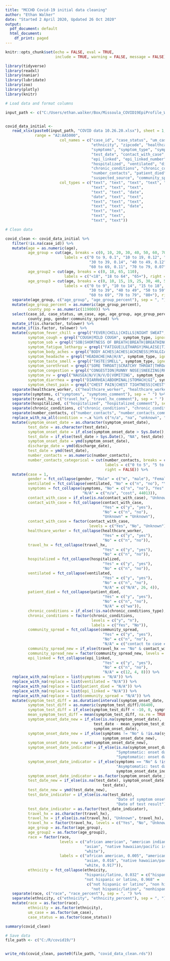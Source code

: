 ```yaml
---
title: "MCCHD Covid-19 initial data cleaning"
author: "Ethan Walker"
date: "Started 2 April 2020, Updated 26 Oct 2020"
output:
  pdf_document: default
  html_document:
    df_print: paged
---
```


```r
knitr::opts_chunk$set(echo = FALSE, eval = TRUE, 
                      include = TRUE, warning = FALSE, message = FALSE)
```

```r
library(tidyverse)
library(readxl)
library(naniar)
library(lubridate)
library(zoo)
library(plotly)
library(knitr)
```


```r
# Load data and format columns

input_path <- c("C:/Users/ethan.walker/Box/Missoula_COVID19EpiProfile_Working/")


covid_data_initial <- 
   read_xlsx(paste0(input_path, "COVID data 10.26.20.xlsx"), sheet = 1,
             range = "A2:AA5000", 
                        col_names = c("case_id", "case_status", "um_case", "age", "gender", "race", 
                                      "ethnicity", "zipcode", "healthcare_worker",
                                      "symptoms", "symptom_type", "symptom_onset_date",
                                      "test_date", "contact_with_case", "contact_case_number", 
                                      "epi_linked", "epi_linked_number", "travel_hx",
                                      "hospitalized", "ventilated", "discharge_date",
                                      "chronic_conditions", "chronic_conditions_type",
                                      "number_contacts", "patient_died", 
                                      "suspected_source", "community_spread"),
                        col_types = c("text", "text", "text", "text", "text", "text",
                                      "text", "text", "text",
                                      "text", "text", "date",
                                      "date", "text", "text",
                                      "text", "text", "text",
                                      "text", "text", "date",
                                      "text", "text", 
                                      "text", "text",
                                      "text", "text"))
```


```r
# Clean data

covid_clean <- covid_data_initial %>% 
   filter(!is.na(case_id)) %>% 
   mutate(age = as.numeric(age),
          age_group = cut(age, breaks = c(0, 10, 20, 30, 40, 50, 60, 70, 80, 110),
                          labels = c("0 to 9, 0.1", "10 to 19, 0.12", "20 to 29, 0.19", 
                                     "30 to 39, 0.14", "40 to 49, 0.12", "50 to 59, 0.11", 
                                     "60 to 69, 0.11", "70 to 79, 0.07", "80+, 0.03"), right = FALSE),
          age_group2 = cut(age, breaks = c(0, 18, 65, 110),
                          labels = c("<18", "18 to 64", "65+"), right = FALSE),
          age_group3 = cut(age, breaks = c(0, 10, 15, 19, 25, 30, 40, 50, 60, 70, 80, 110),
                          labels = c("0 to 9", "10 to 14", "15 to 18", "19 to 24", "25 to 29", 
                                     "30 to 39", "40 to 49", "50 to 59", 
                                     "60 to 69", "70 to 79", "80+"), right = FALSE)) %>% 
   separate(age_group, c("age_group", "age_group_percent"), sep = ", ") %>% 
   mutate(age_group_percent = as.numeric(age_group_percent),
          county_pop = as.numeric(119000)) %>% 
   select(case_id, case_status, um_case, age, age_group, age_group_percent, age_group2, age_group3,
          county_pop, gender:community_spread) %>% 
   mutate_if(is.character, tolower) %>% 
   mutate_if(is.factor, tolower) %>% 
   mutate(symptom_fever_chill = grepl("FEVER|CHILL|CHILLS|NIGHT SWEAT", symptom_type, ignore.case = TRUE),
          symptom_cough = grepl("COUGH|MILD COUGH", symptom_type, ignore.case = TRUE),
          symptom_sob = grepl("SOB|SHORTNESS OF BREATH|BREATH|BREATHING|WINDED", symptom_type, ignore.case = TRUE),
          symptom_fatigue_lethargy = grepl("FATIGUE|LETHARGY|MALAISE|TIRED", symptom_type, ignore.case = TRUE),
          symptom_body_aches = grepl("BODY ACHES|ACHES|ACHINESS|MYALGIA|ACHE|MUSCLE ACHE", symptom_type, ignore.case = TRUE),
          symptom_headache = grepl("HEADACHE|HA|H/A", symptom_type, ignore.case = TRUE),
          symptom_taste_smell = grepl("TASTE|SMELL", symptom_type, ignore.case = TRUE),
          symptom_sorethroat = grepl("SORE THROAT|SCRATCHY THROAT|THROAT", symptom_type, ignore.case = TRUE),
          symptom_congestion = grepl("CONGESTION|RUNNY NOSE|SNEEZING|RHINORRHEA|SINUS|NOSE", symptom_type, ignore.case = TRUE),
          symptom_nv = grepl("NAUSEA|N/V|N/V/D|VOMITING", symptom_type, ignore.case = TRUE),
          symptom_diarrhea = grepl("DIARRHEA|ABDOMINAL|STOMACH|GI", symptom_type, ignore.case = TRUE),
          symptom_chest_pain = grepl("CHEST PAIN|CHEST TIGHTNESS|CHEST", symptom_type, ignore.case = TRUE)) %>% 
   separate(healthcare_worker, c("healthcare_worker", "healthcare_worker_comment"), sep = " ") %>% 
   separate(symptoms, c("symptoms", "symptoms_comment"), sep = " ") %>% 
   separate(travel_hx, c("travel_hx", "travel_hx_comment"), sep = " ") %>% 
   separate(hospitalized, c("hospitalized", "hospitalized_comment"), sep = " ") %>% 
   separate(chronic_conditions, c("chronic_conditions", "chronic_conditions_comment"), sep = "- ") %>% 
   separate(number_contacts, c("number_contacts", "number_contacts_comment"), sep = " ") %>% 
   replace_with_na_all(condition = ~.x %in% c("n/a", "na", "unknown", "unkown")) %>% 
   mutate(symptom_onset_date = as.character(symptom_onset_date),
          test_date = as.character(test_date),
          symptom_onset_date = if_else(symptom_onset_date > Sys.Date(), "NA", symptom_onset_date),
          test_date = if_else(test_date > Sys.Date(), "NA", test_date),
          symptom_onset_date = ymd(symptom_onset_date),
          discharge_date = ymd(discharge_date),
          test_date = ymd(test_date),
          number_contacts = as.numeric(number_contacts),
          number_contacts_categorical = cut(number_contacts, breaks = c(0, 5, 10, 50),
                                            labels = c("0 to 5", "5 to 10", "10+"),
                                            right = FALSE)) %>% 
   mutate(case = 1,
          gender = fct_collapse(gender, "Male" = c("m", "male"), "Female" = c("f", "female")),
          ventilated = fct_collapse(ventilated, "No" = c("n", "no"), "Yes" = c("y", "yes")),
          symptoms = fct_collapse(symptoms, "No" = c("n", "no"), "Yes" = c("y", "yes"),
                                  "N/A" = c("n/a", "cost", 44013)),
          contact_with_case = if_else(is.na(contact_with_case), "Unknown", contact_with_case),
          contact_with_case = fct_collapse(contact_with_case,
                                           "Yes" = c("y", "yes"),
                                           "No" = c("n", "no"),
                                           "Unknown" = "Unknown"),
          contact_with_case = factor(contact_with_case,
                                     levels = c("Yes", "No", "Unknown")),
          healthcare_worker = fct_collapse(healthcare_worker,
                                           "Yes" = c("y", "yes"),
                                           "No" = c("n", "no")),
          travel_hx = fct_collapse(travel_hx,
                                           "Yes" = c("y", "yes"),
                                           "No" = c("n", "no")),
          hospitalized = fct_collapse(hospitalized,
                                           "Yes" = c("y", "yes"),
                                           "No" = c("n", "no")),
          ventilated = fct_collapse(ventilated,
                                           "Yes" = c("y", "yes"),
                                           "No" = c("n", "no"),
                                           "N/A" = c("N/A", 26, 4)),
          patient_died = fct_collapse(patient_died,
                                           "Yes" = c("y", "yes"),
                                           "No" = c("n", "no"),
                                           "N/A" = c("wa")),
          chronic_conditions = if_else(!is.na(chronic_conditions_type), "y", "n"),
          chronic_conditions = factor(chronic_conditions, 
                                      levels = c("y", "n"),
                                      labels = c("Yes", "No")),
          community_spread = fct_collapse(community_spread,
                                           "Yes" = c("y", "yes"),
                                           "No" = c("n", "no"),
                                           "N/A" = c("contact to case #44")),
          community_spread_new = if_else(travel_hx == "No" & contact_with_case == "No", "Yes", "No"),
          community_spread_new = factor(community_spread_new, levels = c("Yes", "No")),
          epi_linked = fct_collapse(epi_linked,
                                           "Yes" = c("y", "yes"),
                                           "No" = c("n", "no"),
                                           "N/A" = c(12, 4, 8))) %>% 
   replace_with_na(replace = list(symptoms = "N/A")) %>% 
   replace_with_na(replace = list(ventilated = "N/A")) %>% 
   replace_with_na(replace = list(patient_died = "N/A")) %>%
   replace_with_na(replace = list(epi_linked = "N/A")) %>%
   replace_with_na(replace = list(community_spread = "N/A")) %>%
   mutate(symptom_test_diff = as.duration(interval(symptom_onset_date, test_date)),
          symptom_test_diff = as.numeric(symptom_test_diff)/86400,
          symptom_test_diff = if_else(symptom_test_diff < -10, 0, symptom_test_diff),
          mean_symptom_test_diff = mean(symptom_test_diff, na.rm = TRUE),
          symptom_onset_date_new = if_else(is.na(symptom_onset_date), 
                                       test_date - mean_symptom_test_diff,
                                       symptom_onset_date),
          symptom_onset_date_new = if_else(symptoms != "No" & !is.na(symptoms), test_date,
                                           symptom_onset_date_new),
          symptom_onset_date_new = ymd(symptom_onset_date_new),
          symptom_onset_date_indicator = if_else(is.na(symptom_onset_date),
                                                 "Symptomatic: onset date estimated by test date",
                                                 "Symptomatic: onset date by self-report"),
          symptom_onset_date_indicator = if_else(symptoms == "No" & !is.na(symptoms),
                                                 "Asymptomatic: test date",
                                                 symptom_onset_date_indicator),
          symptom_onset_date_indicator = as.factor(symptom_onset_date_indicator),
          test_date_new = if_else(is.na(test_date), symptom_onset_date,
                                           test_date),
          test_date_new = ymd(test_date_new),
          test_date_indicator = if_else(is.na(test_date),
                                                 "Date of symptom onset",
                                                 "Date of test result"),
          test_date_indicator = as.factor(test_date_indicator),
          travel_hx = as.character(travel_hx),
          travel_hx = if_else(is.na(travel_hx), "Unknown", travel_hx),
          travel_hx = factor(travel_hx, levels = c("Yes", "No", "Unknown")),
          age_group = as.factor(age_group),
          age_group2 = as.factor(age_group2),
          race = factor(race,
                        levels = c("african american", "american indian or alaskan native",
                                   "asian", "native hawaiian/pacific islander", "other",
                                   "white"),
                        labels = c("african american, 0.005", "american indian or alaskan native, 0.023",
                                   "asian, 0.016", "native hawaiian/pacific islander, 0.001", "other, 0.038",
                                   "white, 0.917")),
          ethnicity = fct_collapse(ethnicity,
                                   "hispanic/latino, 0.032" = c("hispanic/latino"),
                                   "not hispanic or latino, 0.968" = 
                                    c("not hispanic or latino", "non hispanic",
                                      "not hispanic/latino", "nonhispanic"))) %>% 
   separate(race, c("race", "race_percent"), sep = ", ") %>% 
   separate(ethnicity, c("ethnicity", "ethnicity_percent"), sep = ", ") %>% 
   mutate(race = as.factor(race),
          ethnicity = as.factor(ethnicity),
          um_case = as.factor(um_case),
          case_status = as.factor(case_status))

summary(covid_clean)
```

```r
# Save data
file_path <- c("C:/R/covid19/")


write_rds(covid_clean, paste0(file_path, "covid_data_clean.rds"))
```

